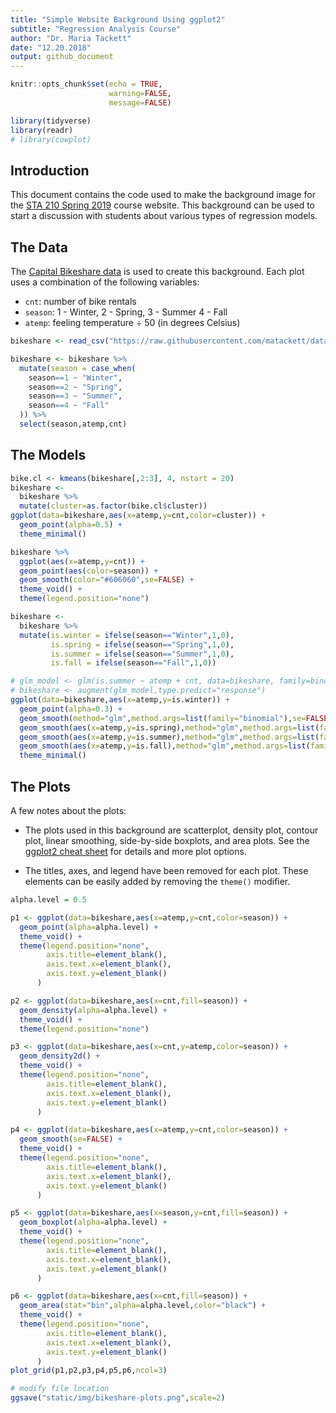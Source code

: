 ```yaml
---
title: "Simple Website Background Using ggplot2"
subtitle: "Regression Analysis Course"
author: "Dr. Maria Tackett"
date: "12.20.2018"
output: github_document 
---
```


```r
knitr::opts_chunk$set(echo = TRUE,
                      warning=FALSE,
                      message=FALSE)
```

```r
library(tidyverse)
library(readr)
# library(cowplot)
```

## Introduction 

This document contains the code used to make the background image for the [STA 210 Spring 2019](https://www2.stat.duke.edu/courses/Spring19/sta210.001/) course website. This background can be used to start a discussion with students about various types of regression models. 

## The Data

The [Capital Bikeshare data](https://archive.ics.uci.edu/ml/datasets/bike+sharing+dataset) is used to create this background. Each plot uses a combination of the following variables: 

- `cnt`: number of bike rentals
- `season`: 1 - Winter, 2 - Spring, 3 - Summer 4 - Fall 
- `atemp`: feeling temperature &#247; 50 (in degrees Celsius)
<br> 

```r
bikeshare <- read_csv("https://raw.githubusercontent.com/matackett/data/master/capital-bikeshare.csv")          
```

```r
bikeshare <- bikeshare %>%
  mutate(season = case_when(
    season==1 ~ "Winter",
    season==2 ~ "Spring",
    season==3 ~ "Summer",
    season==4 ~ "Fall"
  )) %>% 
  select(season,atemp,cnt)
```

## The Models

```r
bike.cl <- kmeans(bikeshare[,2:3], 4, nstart = 20)
bikeshare <- 
  bikeshare %>% 
  mutate(cluster=as.factor(bike.cl$cluster))
ggplot(data=bikeshare,aes(x=atemp,y=cnt,color=cluster)) +
  geom_point(alpha=0.5) +
  theme_minimal()
```

```r
bikeshare %>%
  ggplot(aes(x=atemp,y=cnt)) + 
  geom_point(aes(color=season)) + 
  geom_smooth(color="#606060",se=FALSE) +
  theme_void() +
  theme(legend.position="none")
```
```r
bikeshare <- 
  bikeshare %>%
  mutate(is.winter = ifelse(season=="Winter",1,0),
         is.spring = ifelse(season=="Spring",1,0),
         is.summer = ifelse(season=="Summer",1,0),
         is.fall = ifelse(season=="Fall",1,0))
```

```r
# glm_model <- glm(is.summer ~ atemp + cnt, data=bikeshare, family=binomial)
# bikeshare <- augment(glm_model,type.predict="response")
ggplot(data=bikeshare,aes(x=atemp,y=is.winter)) +
  geom_point(alpha=0.3) +
  geom_smooth(method="glm",method.args=list(family="binomial"),se=FALSE,color="#00BFC4")+
  geom_smooth(aes(x=atemp,y=is.spring),method="glm",method.args=list(family="binomial"),se=FALSE,color="#F8766D")+
  geom_smooth(aes(x=atemp,y=is.summer),method="glm",method.args=list(family="binomial"),se=FALSE,color="#C77CFF")+
  geom_smooth(aes(x=atemp,y=is.fall),method="glm",method.args=list(family="binomial"),se=FALSE,color="#7CAE00") +
  theme_minimal()
```

## The Plots

A few notes about the plots: 

- The plots used in this background are scatterplot, density plot, contour plot, linear smoothing, side-by-side boxplots, and area plots. See the [ggplot2 cheat sheet](https://www.rstudio.com/wp-content/uploads/2015/03/ggplot2-cheatsheet.pdf) for details and more plot options.

-  The titles, axes, and legend have been removed for each plot. These elements can be easily added by removing the `theme()` modifier. 

```r
alpha.level = 0.5 

p1 <- ggplot(data=bikeshare,aes(x=atemp,y=cnt,color=season)) +
  geom_point(alpha=alpha.level) +
  theme_void() +
  theme(legend.position="none",
        axis.title=element_blank(),
        axis.text.x=element_blank(),
        axis.text.y=element_blank()
      )

p2 <- ggplot(data=bikeshare,aes(x=cnt,fill=season)) +
  geom_density(alpha=alpha.level) +
  theme_void() +
  theme(legend.position="none")

p3 <- ggplot(data=bikeshare,aes(x=cnt,y=atemp,color=season)) +
  geom_density2d() +
  theme_void() +
  theme(legend.position="none",
        axis.title=element_blank(),
        axis.text.x=element_blank(),
        axis.text.y=element_blank()
      )

p4 <- ggplot(data=bikeshare,aes(x=atemp,y=cnt,color=season)) +
  geom_smooth(se=FALSE) +
  theme_void() +
  theme(legend.position="none",
        axis.title=element_blank(),
        axis.text.x=element_blank(),
        axis.text.y=element_blank()
      )

p5 <- ggplot(data=bikeshare,aes(x=season,y=cnt,fill=season)) +
  geom_boxplot(alpha=alpha.level) +
  theme_void() +
  theme(legend.position="none",
        axis.title=element_blank(),
        axis.text.x=element_blank(),
        axis.text.y=element_blank()
      )

p6 <- ggplot(data=bikeshare,aes(x=cnt,fill=season)) +
  geom_area(stat="bin",alpha=alpha.level,color="black") +
  theme_void() +
  theme(legend.position="none",
        axis.title=element_blank(),
        axis.text.x=element_blank(),
        axis.text.y=element_blank()
      )
plot_grid(p1,p2,p3,p4,p5,p6,ncol=3)
```

```r
# modify file location
ggsave("static/img/bikeshare-plots.png",scale=2)
```


